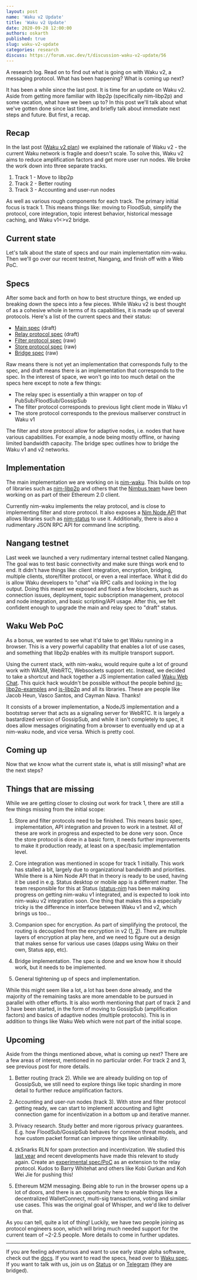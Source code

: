 ```yaml
---
layout: post
name: 'Waku v2 Update'
title: 'Waku v2 Update'
date: 2020-09-28 12:00:00
authors: oskarth
published: true
slug: waku-v2-update
categories: research
discuss: https://forum.vac.dev/t/discussion-waku-v2-update/56
---
```


A research log. Read on to find out what is going on with Waku v2, a messaging protocol. What has been happening? What is coming up next?

<!--truncate-->

It has been a while since the last post. It is time for an update on Waku v2. Aside from getting more familiar with libp2p (specifically nim-libp2p) and some vacation, what have we been up to? In this post we'll talk about what we've gotten done since last time, and briefly talk about immediate next steps and future. But first, a recap.

## Recap

In the last post ([Waku v2 plan](https://vac.dev/waku-v2-plan)) we explained the rationale of Waku v2 - the current Waku network is fragile and doesn't scale. To solve this, Waku v2 aims to reduce amplification factors and get more user run nodes. We broke the work down into three separate tracks.

1. Track 1 - Move to libp2p
2. Track 2 - Better routing
3. Track 3 - Accounting and user-run nodes

As well as various rough components for each track. The primary initial focus is track 1. This means things like: moving to FloodSub, simplify the protocol, core integration, topic interest behavior, historical message caching, and Waku v1<\>v2 bridge.

## Current state

Let's talk about the state of specs and our main implementation nim-waku. Then we'll go over our recent testnet, Nangang, and finish off with a Web PoC.

## Specs

After some back and forth on how to best structure things, we ended up breaking down the specs into a few pieces. While Waku v2 is best thought of as a cohesive whole in terms of its capabilities, it is made up of several protocols. Here's a list of the current specs and their status:

- [Main spec](https://rfc.vac.dev/spec/10/) (draft)
- [Relay protocol spec](https://rfc.vac.dev/spec/11/) (draft)
- [Filter protocol spec](https://rfc.vac.dev/spec/12) (raw)
- [Store protocol spec](https://rfc.vac.dev/spec/13) (raw)
- [Bridge spec](https://rfc.vac.dev/spec/15/) (raw)

Raw means there is not yet an implementation that corresponds fully to the spec, and draft means there is an implementation that corresponds to the spec. In the interest of space, we won't go into too much detail on the specs here except to note a few things:

- The relay spec is essentially a thin wrapper on top of PubSub/FloodSub/GossipSub
- The filter protocol corresponds to previous light client mode in Waku v1
- The store protocol corresponds to the previous mailserver construct in Waku v1

The filter and store protocol allow for adaptive nodes, i.e. nodes that have various capabilities. For example, a node being mostly offline, or having limited bandwidth capacity. The bridge spec outlines how to bridge the Waku v1 and v2 networks.

## Implementation

The main implementation we are working on is [nim-waku](https://github.com/status-im/nim-waku/). This builds on top of libraries such as [nim-libp2p](https://github.com/status-im/nim-libp2p) and others that the [Nimbus team](https://nimbus.team/) have been working on as part of their Ethereum 2.0 client.

Currently nim-waku implements the relay protocol, and is close to implementing filter and store protocol. It also exposes a [Nim Node API](https://github.com/status-im/nim-waku/blob/master/docs/api/v2/node.md) that allows libraries such as [nim-status](https://github.com/status-im/status-nim) to use it. Additionally, there is also a rudimentary JSON RPC API for command line scripting.

## Nangang testnet

Last week we launched a very rudimentary internal testnet called Nangang. The goal was to test basic connectivity and make sure things work end to end. It didn't have things like: client integration, encryption, bridging, multiple clients, store/filter protocol, or even a real interface. What it did do is allow Waku developers to "chat" via RPC calls and looking in the log output. Doing this meant we exposed and fixed a few blockers, such as connection issues, deployment, topic subscription management, protocol and node integration, and basic scripting/API usage. After this, we felt confident enough to upgrade the main and relay spec to "draft" status.

## Waku Web PoC

As a bonus, we wanted to see what it'd take to get Waku running in a browser. This is a very powerful capability that enables a lot of use cases, and something that libp2p enables with its multiple transport support.

Using the current stack, with nim-waku, would require quite a lot of ground work with WASM, WebRTC, Websockets support etc. Instead, we decided to take a shortcut and hack together a JS implementation called [Waku Web Chat](https://github.com/vacp2p/waku-web-chat/). This quick hack wouldn't be possible without the people behind [js-libp2p-examples](https://github.com/libp2p/js-libp2p-examples/) and [js-libp2p](https://github.com/libp2p/js-libp2p) and all its libraries. These are people like Jacob Heun, Vasco Santos, and Cayman Nava. Thanks!

It consists of a brower implementation, a NodeJS implementation and a bootstrap server that acts as a signaling server for WebRTC. It is largely a bastardized version of GossipSub, and while it isn't completely to spec, it does allow messages originating from a browser to eventually end up at a nim-waku node, and vice versa. Which is pretty cool.

## Coming up

Now that we know what the current state is, what is still missing? what are the next steps?

## Things that are missing

While we are getting closer to closing out work for track 1, there are still a few things missing from the initial scope:

1. Store and filter protocols need to be finished. This means basic spec, implementation, API integration and proven to work in a testnet. All of these are work in progress and expected to be done very soon. Once the store protocol is done in a basic form, it needs further improvements to make it production ready, at least on a spec/basic implementation level.

2. Core integration was mentioned in scope for track 1 initially. This work has stalled a bit, largely due to organizational bandwidth and priorities. While there is a Nim Node API that in theory is ready to be used, having it be used in e.g. Status desktop or mobile app is a different matter. The team responsible for this at Status ([status-nim](https://github.com/status-im/status-nim) has been making progress on getting nim-waku v1 integrated, and is expected to look into nim-waku v2 integration soon. One thing that makes this a especially tricky is the difference in interface between Waku v1 and v2, which brings
   us too...

3. Companion spec for encryption. As part of simplifying the protocol, the routing is decoupled from the encryption in v2 ([1](https://github.com/vacp2p/specs/issues/158), [2](https://github.com/vacp2p/specs/issues/181)). There are multiple layers of encryption at play here, and we need to figure out a design that makes sense for various use cases (dapps using Waku on their own, Status app, etc).

4. Bridge implementation. The spec is done and we know how it should work, but it needs to be implemented.

5. General tightening up of specs and implementation.

While this might seem like a lot, a lot has been done already, and the majority of the remaining tasks are more amendable to be pursued in parallel with other efforts. It is also worth mentioning that part of track 2 and 3 have been started, in the form of moving to GossipSub (amplification factors) and basics of adaptive nodes (multiple protocols). This is in addition to things like Waku Web which were not part of the initial scope.

## Upcoming

Aside from the things mentioned above, what is coming up next? There are a few areas of interest, mentioned in no particular order. For track 2 and 3, see previous post for more details.

1. Better routing (track 2). While we are already building on top of GossipSub, we still need to explore things like topic sharding in more detail to further reduce amplification factors.

2. Accounting and user-run nodes (track 3). With store and filter protocol getting ready, we can start to implement accounting and light connection game for incentivization in a bottom up and iterative manner.

3. Privacy research. Study better and more rigorous privacy guarantees. E.g. how FloodSub/GossipSub behaves for common threat models, and how custom packet
   format can improve things like unlinkability.

4. zkSnarks RLN for spam protection and incentivization. We studied this [last year](https://vac.dev/feasibility-semaphore-rate-limiting-zksnarks) and recent developments have made this relevant to study again. Create an [experimental spec/PoC](https://github.com/vacp2p/specs/issues/189) as an extension to the relay protocol. Kudos to Barry Whitehat and others like Kobi Gurkan and Koh Wei Jie for pushing this!

5. Ethereum M2M messaging. Being able to run in the browser opens up a lot of doors, and there is an opportunity here to enable things like a decentralized WalletConnect, multi-sig transactions, voting and similar use cases. This was the original goal of Whisper, and we'd like to deliver on that.

As you can tell, quite a lot of thing! Luckily, we have two people joining as protocol engineers soon, which will bring much needed support for the current team of ~2-2.5 people. More details to come in further updates.

---

If you are feeling adventurous and want to use early stage alpha software, check out the [docs](https://github.com/status-im/nim-waku/tree/master/docs). If you want to read the specs, head over to [Waku spec](https://rfc.vac.dev/spec/10/). If you want to talk with us, join us on [Status](https://get.status.im/chat/public/vac) or on [Telegram](https://t.me/vacp2p) (they are bridged).
